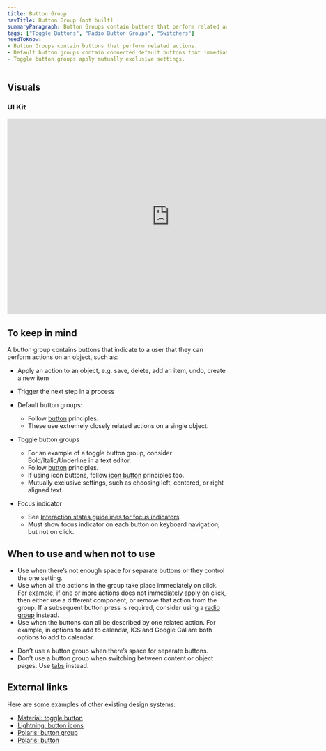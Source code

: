 ```yaml
---
title: Button Group
navTitle: Button Group (not built)
summaryParagraph: Button Groups contain buttons that perform related actions.
tags: ["Toggle Buttons", "Radio Button Groups", "Switchers"]
needToKnow:
- Button Groups contain buttons that perform related actions.
- Default button groups contain connected default buttons that immediately perform actions.
- Toggle button groups apply mutually exclusive settings.
---
```



## Visuals

### UI Kit

<iframe style="border: none;" width="744" height="450" src="https://www.figma.com/embed?embed_host=share&url=https%3A%2F%2Fwww.figma.com%2Ffile%2FeZKEE5kXbEMY3lx84oz8iN%2F%25E2%259D%25A4%25EF%25B8%258F-UI-Kit-Heart%3Fnode-id%3D12190%253A988" allowfullscreen></iframe>

## To keep in mind

A button group contains buttons that indicate to a user that they can perform actions on an object, such as:

*   Apply an action to an object, e.g. save, delete, add an item, undo, create a new item
*   Trigger the next step in a process


*   Default button groups:
    *   Follow [button](/components/button) principles.
    *   These use extremely closely related actions on a single object.
*   Toggle button groups
    *   For an example of a toggle button group, consider Bold/Italic/Underline in a text editor.
    *   Follow [button](/components/button) principles.
    *   If using icon buttons, follow [icon button](/components/icon-button) principles too.
    *   Mutually exclusive settings, such as choosing left, centered, or right aligned text.

    
*   Focus indicator
    *  See [Interaction states guidelines for focus indicators](/guidelines/interaction-states#focus-indicator).
    *  Must show focus indicator on each button on keyboard navigation, but not on click.


## When to use and when not to use

<WhenToUseAndWhenNotToUse>
<WhenToUse>

- Use when there’s not enough space for separate buttons or they control the one setting.
- Use when all the actions in the group take place immediately on click. For example, if one or more actions does not immediately apply on click, then either use a different component, or remove that action from the group. If a subsequent button press is required, consider using a [radio group](/components/radio-group) instead.
- Use when the buttons can all be described by one related action. For example, in options to add to calendar, ICS and Google Cal are both options to add to calendar.

</WhenToUse>
<WhenNotToUse>

- Don’t use a button group when there’s space for separate buttons.
- Don’t use a button group when switching between content or object pages. Use [tabs](/components/tabs) instead.

</WhenNotToUse>
</WhenToUseAndWhenNotToUse>

## External links

Here are some examples of other existing design systems:

- [Material: toggle button](https://material.io/design/components/buttons.html#toggle-button)
- [Lightning: button icons](https://www.lightningdesignsystem.com/components/button-icons/)
- [Polaris: button group](https://polaris.shopify.com/components/actions/button-group)
- [Polaris: button](https://polaris.shopify.com/components/actions/button)
